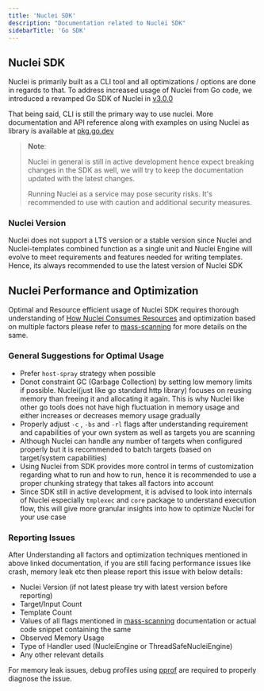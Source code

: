 ```yaml
---
title: 'Nuclei SDK'
description: "Documentation related to Nuclei SDK"
sidebarTitle: 'Go SDK'
---
```


## Nuclei SDK

Nuclei is primarily built as a CLI tool and all optimizations / options are done in regards to that. To address increased usage of Nuclei from Go code, we introduced a revamped Go SDK of Nuclei in [v3.0.0](https://blog.projectdiscovery.io/nuclei-v3-featurefusion/#sdk-4-all-revamped-go-sdk)

That being said, CLI is still the primary way to use nuclei. More documentation and API reference along with examples on using Nuclei as library is available at [pkg.go.dev](https://pkg.go.dev/github.com/projectdiscovery/nuclei/v3@v3.1.10/lib#section-readme)

> **Note**:
>
> Nuclei in general is still in active development hence expect breaking changes in the SDK as well, we will try to keep the documentation updated with the latest changes.
> 
> Running Nuclei as a service may pose security risks. It's recommended to use with caution and additional security measures.


### Nuclei Version

Nuclei does not support a LTS version or a stable version since Nuclei and Nuclei-templates combined function as a single unit and Nuclei Engine will evolve to meet requirements and features needed for writing templates. Hence, its always recommended to use the latest version of Nuclei SDK


## Nuclei Performance and Optimization

Optimal and Resource efficient usage of Nuclei SDK requires thorough understanding of [How Nuclei Consumes Resources](/tools/nuclei/mass-scanning-cli#understanding-how-nuclei-consumes-resources) and optimization based on multiple factors please refer to [mass-scanning](/tools/nuclei/mass-scanning-cli) for more details on the same.


### General Suggestions for Optimal Usage

- Prefer `host-spray` strategy when possible
- Donot constraint GC (Garbage Collection) by setting low memory limits if possible. Nuclei(just like go standard http library) focuses on reusing memory than freeing it and allocating it again. This is why Nuclei like other go tools does not have high fluctuation in memory usage and either increases or decreases memory usage gradually
- Properly adjust `-c` , `-bs` and `-rl` flags after understanding requirement and capabilities of your own system as well as targets you are scanning
- Although Nuclei can handle any number of targets when configured properly but it is recommended to batch targets (based on target/system capabilities)
- Using Nuclei from SDK provides more control in terms of customization regarding what to run and how to run, hence it is recommended to use a proper chunking strategy that takes all factors into account
- Since SDK still in active development, it is advised to look into internals of Nuclei especially `tmplexec` and `core` package to understand execution flow, this will give more granular insights into how to optimize Nuclei for your use case


### Reporting Issues

After Understanding all factors and optimization techniques mentioned in above linked documentation, if you are still facing performance issues like crash, memory leak etc then please report this issue  with below details:

- Nuclei Version (if not latest please try with latest version before reporting)
- Target/Input Count
- Template Count
- Values of all flags mentioned in [mass-scanning](/tools/nuclei/mass-scanning-cli) documentation or actual code snippet containing the same
- Observed Memory Usage
- Type of Handler used (NucleiEngine or ThreadSafeNucleiEngine)
- Any other relevant details 

For memory leak issues, debug profiles using [pprof](https://go.dev/blog/pprof) are required to properly diagnose the issue.




